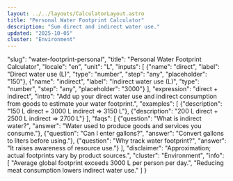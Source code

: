 ```yaml
---
layout: ../../layouts/CalculatorLayout.astro
title: "Personal Water Footprint Calculator"
description: "Sum direct and indirect water use."
updated: "2025-10-05"
cluster: "Environment"
---
```


  "slug": "water-footprint-personal",
  "title": "Personal Water Footprint Calculator",
  "locale": "en",
  "unit": "L",
  "inputs": [
    {"name": "direct", "label": "Direct water use (L)", "type": "number", "step": "any", "placeholder": "150"},
    {"name": "indirect", "label": "Indirect water use (L)", "type": "number", "step": "any", "placeholder": "3000"}
  ],
  "expression": "direct + indirect",
  "intro": "Add up your direct water use and indirect consumption from goods to estimate your water footprint.",
  "examples": [
    {"description": "150 L direct + 3000 L indirect ⇒ 3150 L"},
    {"description": "200 L direct + 2500 L indirect ⇒ 2700 L"}
  ],
  "faqs": [
    {"question": "What is indirect water?", "answer": "Water used to produce goods and services you consume."},
    {"question": "Can I enter gallons?", "answer": "Convert gallons to liters before using."},
    {"question": "Why track water footprint?", "answer": "It raises awareness of resource use."}
  ],
  "disclaimer": "Approximation; actual footprints vary by product sources.",
  "cluster": "Environment",
  "info": [
    "Average global footprint exceeds 3000 L per person per day.",
    "Reducing meat consumption lowers indirect water use."
  ]
}

<Calculator schema={schema} />
